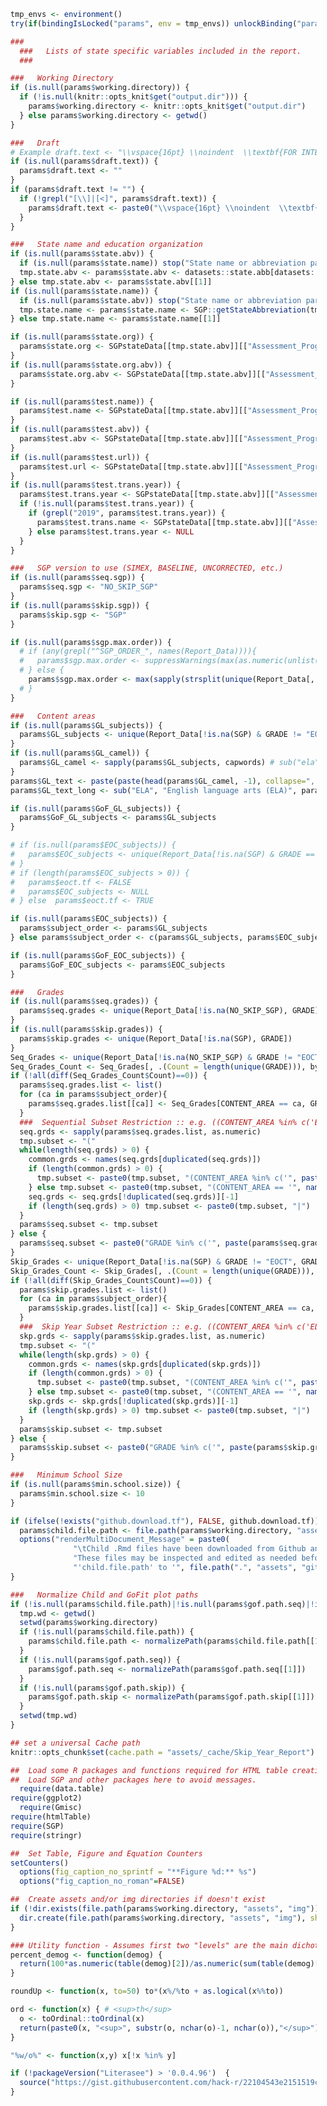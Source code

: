 
```r
  tmp_envs <- environment()
  try(if(bindingIsLocked("params", env = tmp_envs)) unlockBinding("params", env = tmp_envs))  #  required if params is sent in through YAML

  ###
	###   Lists of state specific variables included in the report.
	###

  ###   Working Directory
  if (is.null(params$working.directory)) {
    if (!is.null(knitr::opts_knit$get("output.dir"))) {
      params$working.directory <- knitr::opts_knit$get("output.dir")
    } else params$working.directory <- getwd()
  }

  ###   Draft
  # Example draft.text <- "\\vspace{16pt} \\noindent  \\textbf{FOR INTERNAL USE ONLY - DO NOT CIRCULATE!} \\vspace{20pt}"
  if (is.null(params$draft.text)) {
    params$draft.text <- ""
  }
  if (params$draft.text != "") {
    if (!grepl("[\\]|[<]", params$draft.text)) {
      params$draft.text <- paste0("\\vspace{16pt} \\noindent  \\textbf{", params$draft.text, "} \\vspace{20pt}")
    }
  }

  ###   State name and education organization
  if (is.null(params$state.abv)) {
    if (is.null(params$state.name)) stop("State name or abbreviation parameter (state.name or state.abv) must be provided at a minimum!")
    tmp.state.abv <- params$state.abv <- datasets::state.abb[datasets::state.name == params$state.name] # getStateAbbreviation(params$state.name, type="Abbreviation") # Doesn't work in all cases...
  } else tmp.state.abv <- params$state.abv[[1]]
  if (is.null(params$state.name)) {
    if (is.null(params$state.abv)) stop("State name or abbreviation parameter (state.name or state.abv) must be provided at a minimum!")
    tmp.state.name <- params$state.name <- SGP::getStateAbbreviation(tmp.state.abv, type="state")
  } else tmp.state.name <- params$state.name[[1]]

  if (is.null(params$state.org)) {
    params$state.org <- SGPstateData[[tmp.state.abv]][["Assessment_Program_Information"]][["Organization"]][["Name"]]
  }
  if (is.null(params$state.org.abv)) {
    params$state.org.abv <- SGPstateData[[tmp.state.abv]][["Assessment_Program_Information"]][["Organization"]][["Abbreviation"]]
  }

  if (is.null(params$test.name)) {
    params$test.name <- SGPstateData[[tmp.state.abv]][["Assessment_Program_Information"]][["Assessment_Name"]]
  }
  if (is.null(params$test.abv)) {
    params$test.abv <- SGPstateData[[tmp.state.abv]][["Assessment_Program_Information"]][["Assessment_Abbreviation"]]
  }
  if (is.null(params$test.url)) {
    params$test.url <- SGPstateData[[tmp.state.abv]][["Assessment_Program_Information"]][["URL"]]
  }
  if (is.null(params$test.trans.year)) {
    params$test.trans.year <- SGPstateData[[tmp.state.abv]][["Assessment_Program_Information"]][["Assessment_Transition"]][["Year"]]
    if (!is.null(params$test.trans.year)) {
      if (grepl("2019", params$test.trans.year)) {
        params$test.trans.name <- SGPstateData[[tmp.state.abv]][["Assessment_Program_Information"]][["Assessment_Transition"]][["Assessment_Abbreviation"]]
      } else params$test.trans.year <- NULL
    }
  }

  ###   SGP version to use (SIMEX, BASELINE, UNCORRECTED, etc.)
  if (is.null(params$seq.sgp)) {
    params$seq.sgp <- "NO_SKIP_SGP"
  }
  if (is.null(params$skip.sgp)) {
    params$skip.sgp <- "SGP"
  }

  if (is.null(params$sgp.max.order)) {
    # if (any(grepl("^SGP_ORDER_", names(Report_Data)))){
    #   params$sgp.max.order <- suppressWarnings(max(as.numeric(unlist(strsplit(grep("^SGP_ORDER_", names(Report_Data), value=TRUE), "_"))), na.rm=TRUE))
    # } else {
      params$sgp.max.order <- max(sapply(strsplit(unique(Report_Data[, as.character(SGP_NORM_GROUP)]), ";"), length))-1
    # }
  }

  ###   Content areas
  if (is.null(params$GL_subjects)) {
    params$GL_subjects <- unique(Report_Data[!is.na(SGP) & GRADE != "EOCT", CONTENT_AREA])
  }
  if (is.null(params$GL_camel)) {
    params$GL_camel <- sapply(params$GL_subjects, capwords) # sub("ela", "ELA", tolower(params$GL_subjects))
  }
  params$GL_text <- paste(paste(head(params$GL_camel, -1), collapse=", "), tail(params$GL_camel, 1), sep=" and ") # sub("ela", "ELA", tolower(params$GL_text))
  params$GL_text_long <- sub("ELA", "English language arts (ELA)", params$GL_text) # "English language arts (ELA) and mathematics"

  if (is.null(params$GoF_GL_subjects)) {
    params$GoF_GL_subjects <- params$GL_subjects
  }

  # if (is.null(params$EOC_subjects)) {
  #   params$EOC_subjects <- unique(Report_Data[!is.na(SGP) & GRADE == "EOCT", CONTENT_AREA])
  # }
  # if (length(params$EOC_subjects > 0)) {
  #   params$eoct.tf <- FALSE
  #   params$EOC_subjects <- NULL
  # } else  params$eoct.tf <- TRUE

  if (is.null(params$EOC_subjects)) {
    params$subject_order <- params$GL_subjects
  } else params$subject_order <- c(params$GL_subjects, params$EOC_subjects)

  if (is.null(params$GoF_EOC_subjects)) {
    params$GoF_EOC_subjects <- params$EOC_subjects
  }

  ###   Grades
  if (is.null(params$seq.grades)) {
    params$seq.grades <- unique(Report_Data[!is.na(NO_SKIP_SGP), GRADE])
  }
  if (is.null(params$skip.grades)) {
    params$skip.grades <- unique(Report_Data[!is.na(SGP), GRADE])
  }
  Seq_Grades <- unique(Report_Data[!is.na(NO_SKIP_SGP) & GRADE != "EOCT", GRADE, CONTENT_AREA])
  Seq_Grades_Count <- Seq_Grades[, .(Count = length(unique(GRADE))), by = CONTENT_AREA]
  if (!all(diff(Seq_Grades_Count$Count)==0)) {
    params$seq.grades.list <- list()
    for (ca in params$subject_order){
      params$seq.grades.list[[ca]] <- Seq_Grades[CONTENT_AREA == ca, GRADE]
    }  
    ###  Sequential Subset Restriction :: e.g. ((CONTENT_AREA %in% c('ELA', 'MATHEMATICS') & GRADE %in% 4:10)|(CONTENT_AREA == 'SCIENCE' & GRADE %in% 5:10))
    seq.grds <- sapply(params$seq.grades.list, as.numeric)
    tmp.subset <- "("
    while(length(seq.grds) > 0) {
      common.grds <- names(seq.grds[duplicated(seq.grds)])
      if (length(common.grds) > 0) {
        tmp.subset <- paste0(tmp.subset, "(CONTENT_AREA %in% c('", paste(names(seq.grds)[1], common.grds, sep="', '"), "') & GRADE %in% ", paste0(range(seq.grds[[1]]), collapse=":"), ")")
      } else tmp.subset <- paste0(tmp.subset, "(CONTENT_AREA == '", names(seq.grds)[1], "') & GRADE %in% ", paste0(range(seq.grds[[1]]), collapse=":"), ")")
      seq.grds <- seq.grds[!duplicated(seq.grds)][-1]
      if (length(seq.grds) > 0) tmp.subset <- paste0(tmp.subset, "|")
    }
    params$seq.subset <- tmp.subset
  } else {
    params$seq.subset <- paste0("GRADE %in% c('", paste(params$seq.grades, collapse="','"), "')")
  }
  Skip_Grades <- unique(Report_Data[!is.na(SGP) & GRADE != "EOCT", GRADE, CONTENT_AREA])
  Skip_Grades_Count <- Skip_Grades[, .(Count = length(unique(GRADE))), by = CONTENT_AREA]
  if (!all(diff(Skip_Grades_Count$Count)==0)) {
    params$skip.grades.list <- list()
    for (ca in params$subject_order){
      params$skip.grades.list[[ca]] <- Skip_Grades[CONTENT_AREA == ca, GRADE]
    }
    ###  Skip Year Subset Restriction :: e.g. ((CONTENT_AREA %in% c('ELA', 'MATHEMATICS') & GRADE %in% 5:10)|(CONTENT_AREA == 'SCIENCE' & GRADE %in% 6:10))
    skp.grds <- sapply(params$skip.grades.list, as.numeric)
    tmp.subset <- "("
    while(length(skp.grds) > 0) {
      common.grds <- names(skp.grds[duplicated(skp.grds)])
      if (length(common.grds) > 0) {
        tmp.subset <- paste0(tmp.subset, "(CONTENT_AREA %in% c('", paste(names(skp.grds)[1], common.grds, sep="', '"), "') & GRADE %in% ", paste0(range(skp.grds[[1]]), collapse=":"), ")")
      } else tmp.subset <- paste0(tmp.subset, "(CONTENT_AREA == '", names(skp.grds)[1], "') & GRADE %in% ", paste0(range(skp.grds[[1]]), collapse=":"), ")")
      skp.grds <- skp.grds[!duplicated(skp.grds)][-1]
      if (length(skp.grds) > 0) tmp.subset <- paste0(tmp.subset, "|")
    }
    params$skip.subset <- tmp.subset
  } else {
    params$skip.subset <- paste0("GRADE %in% c('", paste(params$skip.grades, collapse="','"), "')")
  }

  ###   Minimum School Size
  if (is.null(params$min.school.size)) {
    params$min.school.size <- 10
  }

  if (ifelse(!exists("github.download.tf"), FALSE, github.download.tf)) {
    params$child.file.path <- file.path(params$working.directory, "assets", "github_children")
    options("renderMultiDocument_Message" = paste0(
                "\tChild .Rmd files have been downloaded from Github and 'child.file.path' parameter temporarily set to '", file.path(".", "assets", "github_children"), "'!!!\n\t",
                "These files may be inspected and edited as needed before re-rendering. In order to keep files for future use/re-rendering, set    \n\t",
                "'child.file.path' to '", file.path(".", "assets", "github_children"), "' in 'report_params' list or 'params' YAML to avoid file re-download/overwrite.     "))
  }

  ###   Normalize Child and GoFit plot paths
  if (!is.null(params$child.file.path)|!is.null(params$gof.path.seq)|!is.null(params$gof.path.skip)) {
    tmp.wd <- getwd()
    setwd(params$working.directory)
    if (!is.null(params$child.file.path)) {
      params$child.file.path <- normalizePath(params$child.file.path[[1]]) # need the '[[1]]' to knit to .Rmd for testing/editing
    }
    if (!is.null(params$gof.path.seq)) {
      params$gof.path.seq <- normalizePath(params$gof.path.seq[[1]])
    }
    if (!is.null(params$gof.path.skip)) {
      params$gof.path.skip <- normalizePath(params$gof.path.skip[[1]])
    }
    setwd(tmp.wd)
  }
```


```r
  ## set a universal Cache path
  knitr::opts_chunk$set(cache.path = "assets/_cache/Skip_Year_Report")

  ##  Load some R packages and functions required for HTML table creation silently.
  ##  Load SGP and other packages here to avoid messages.
	require(data.table)
  require(ggplot2)
	require(Gmisc)
  require(htmlTable)
  require(SGP)
  require(stringr)

  ##  Set Table, Figure and Equation Counters
  setCounters()
	options(fig_caption_no_sprintf = "**Figure %d:** %s")
	options("fig_caption_no_roman"=FALSE)

  ##  Create assets and/or img directories if doesn't exist
  if (!dir.exists(file.path(params$working.directory, "assets", "img"))) {
    dir.create(file.path(params$working.directory, "assets", "img"), showWarnings = FALSE, recursive = TRUE)
  }

  ### Utility function - Assumes first two "levels" are the main dichotomy
  percent_demog <- function(demog) {
  	return(100*as.numeric(table(demog)[2])/as.numeric(sum(table(demog)[1:2])))
  }

  roundUp <- function(x, to=50) to*(x%/%to + as.logical(x%%to))

  ord <- function(x) { # <sup>th</sup>
    o <- toOrdinal::toOrdinal(x)
    return(paste0(x, "<sup>", substr(o, nchar(o)-1, nchar(o)),"</sup>"))
  }

  "%w/o%" <- function(x,y) x[!x %in% y]

  if (!packageVersion("Literasee") > '0.0.4.96')  {
    source("https://gist.githubusercontent.com/hack-r/22104543e2151519c41a8f0ce042b31c/raw/01731f3176b4ee471785639533d38eda4790ab77/numbers2words.r")
  }
```
